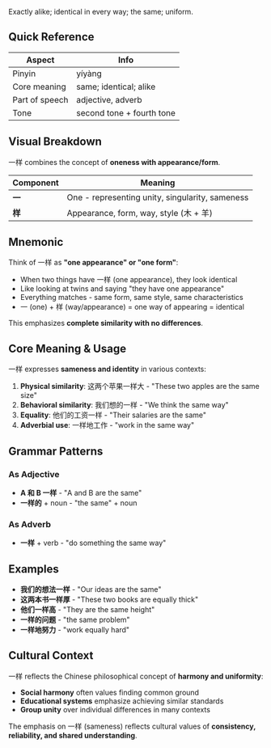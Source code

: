 Exactly alike; identical in every way; the same; uniform.

## Quick Reference

| Aspect         | Info                      |
| -------------- | ------------------------- |
| Pinyin         | yíyàng                    |
| Core meaning   | same; identical; alike    |
| Part of speech | adjective, adverb         |
| Tone           | second tone + fourth tone |

## Visual Breakdown

一样 combines the concept of **oneness with appearance/form**.

| Component | Meaning                                         |
| --------- | ----------------------------------------------- |
| **一**    | One - representing unity, singularity, sameness |
| **样**    | Appearance, form, way, style (木 + 羊)          |

## Mnemonic

Think of 一样 as **"one appearance" or "one form"**:

- When two things have 一样 (one appearance), they look identical
- Like looking at twins and saying "they have one appearance"
- Everything matches - same form, same style, same characteristics
- 一 (one) + 样 (way/appearance) = one way of appearing = identical

This emphasizes **complete similarity with no differences**.

## Core Meaning & Usage

一样 expresses **sameness and identity** in various contexts:

1. **Physical similarity**: 这两个苹果一样大 - "These two apples are the same size"
2. **Behavioral similarity**: 我们想的一样 - "We think the same way"
3. **Equality**: 他们的工资一样 - "Their salaries are the same"
4. **Adverbial use**: 一样地工作 - "work in the same way"

## Grammar Patterns

### As Adjective

- **A 和 B 一样** - "A and B are the same"
- **一样的** + noun - "the same" + noun

### As Adverb

- **一样** + verb - "do something the same way"

## Examples

- **我们的想法一样** - "Our ideas are the same"
- **这两本书一样厚** - "These two books are equally thick"
- **他们一样高** - "They are the same height"
- **一样的问题** - "the same problem"
- **一样地努力** - "work equally hard"

## Cultural Context

一样 reflects the Chinese philosophical concept of **harmony and uniformity**:

- **Social harmony** often values finding common ground
- **Educational systems** emphasize achieving similar standards
- **Group unity** over individual differences in many contexts

The emphasis on 一样 (sameness) reflects cultural values of **consistency, reliability, and shared
understanding**.

